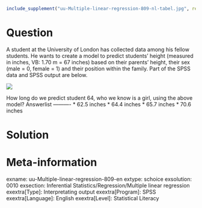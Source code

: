 ```r
include_supplement("uu-Multiple-linear-regression-809-nl-tabel.jpg", recursive = TRUE)
```

Question
========
  
A student at the University of London has collected data among his fellow students. He wants to create a model to predict students' height (measured in inches, VB: 1.70 m = 67 inches) based on their parents' height, their sex (male = 0, female = 1) and their position within the family. Part of the SPSS data and SPSS output are below.

![](uu-Multiple-linear-regression-809-nl-tabel.jpg)

How long do we predict student 64, who we know is a girl, using the above model? 
Answerlist
----------
* 62.5 inches
* 64.4 inches
* 65.7 inches
* 70.6 inches


Solution
========

Meta-information
================
exname: uu-Multiple-linear-regression-809-en
extype: schoice
exsolution: 0010
exsection: Inferential Statistics/Regression/Multiple linear regression
exextra[Type]: Interpretating output
exextra[Program]: SPSS
exextra[Language]: English
exextra[Level]: Statistical Literacy
